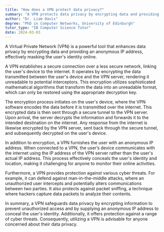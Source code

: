 ```yaml
---
title: "How does a VPN protect data privacy?"
summary: "A VPN protects data privacy by encrypting data and providing an anonymous IP address to mask user identity."
author: "Dr. Liam Davis"
degree: "PhD in Computer Networks, University of Edinburgh"
tutor_type: "IB Computer Science Tutor"
date: 2024-03-03
---
```


A Virtual Private Network (VPN) is a powerful tool that enhances data privacy by encrypting data and providing an anonymous IP address, effectively masking the user's identity online.

A VPN establishes a secure connection over a less secure network, linking the user's device to the internet. It operates by encrypting the data transmitted between the user's device and the VPN server, rendering it unreadable to potential interceptors. This encryption utilizes sophisticated mathematical algorithms that transform the data into an unreadable format, which can only be restored using the appropriate decryption key.

The encryption process initiates on the user's device, where the VPN software encodes the data before it is transmitted over the internet. This encrypted data is then sent through a secure tunnel to the VPN server. Upon arrival, the server decrypts the information and forwards it to the intended destination on the internet. Any response from the internet is likewise encrypted by the VPN server, sent back through the secure tunnel, and subsequently decrypted on the user's device.

In addition to encryption, a VPN furnishes the user with an anonymous IP address. When connected to a VPN, the user’s device communicates with the internet using the IP address of the VPN server rather than the user's actual IP address. This process effectively conceals the user's identity and location, making it challenging for anyone to monitor their online activities.

Furthermore, a VPN provides protection against various cyber threats. For example, it can defend against man-in-the-middle attacks, where an unauthorized user intercepts and potentially alters communications between two parties. It also protects against packet sniffing, a technique where hackers capture data packets to analyze their contents.

In summary, a VPN safeguards data privacy by encrypting information to prevent unauthorized access and by supplying an anonymous IP address to conceal the user's identity. Additionally, it offers protection against a range of cyber threats. Consequently, utilizing a VPN is advisable for anyone concerned about their data privacy.
    
